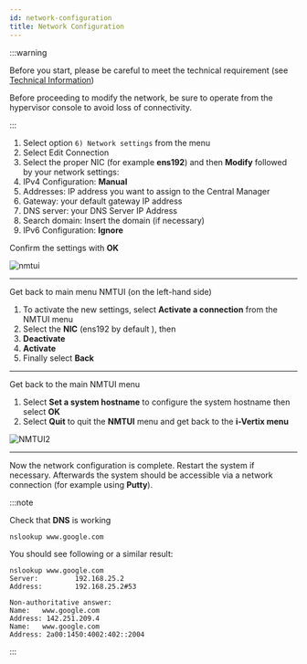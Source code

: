 ```yaml
---
id: network-configuration
title: Network Configuration
---
```



:::warning

Before you start, please be careful to meet the technical requirement (see [Technical Information](../before-you-start/technical-information.md))

Before proceeding to modify the network, be sure to operate from the hypervisor console to avoid loss of connectivity.

:::

1. Select option `6) Network settings` from the menu
2. Select Edit Connection
3. Select the proper NIC (for example **ens192**) and then **Modify** followed by your network settings:
4. IPv4 Configuration: **Manual**
5. Addresses: IP address you want to assign to the Central Manager
6. Gateway: your default gateway IP address
7. DNS server: your DNS Server IP Address
8. Search domain: Insert the domain (if necessary)
9. IPv6 Configuration: **Ignore**

Confirm the settings with **OK**

![nmtui](../../assets/setup-startup-central-poller/nmtui.png)

---

Get back to main menu NMTUI (on the left-hand side)

1. To activate the new settings, select **Activate a connection** from the NMTUI menu
2. Select the **NIC** (ens192 by default ), then
3. **Deactivate**
4. **Activate**
5. Finally select **Back**

---

Get back to the main NMTUI menu

1. Select **Set a system hostname** to configure the system hostname then select **OK**
2. Select **Quit** to quit the **NMTUI** menu and get back to the **i-Vertix menu**

![NMTUI2](../../assets/setup-startup-central-poller/nmtui2.png)

---

Now the network configuration is complete.
Restart the system if necessary. Afterwards the system should be accessible via a network connection (for example using **Putty**).

:::note

Check that **DNS** is working

```bash
nslookup www.google.com
```

You should see following or a similar result:

```text
nslookup www.google.com
Server:         192.168.25.2
Address:        192.168.25.2#53

Non-authoritative answer:
Name:   www.google.com
Address: 142.251.209.4
Name:   www.google.com
Address: 2a00:1450:4002:402::2004
```

:::
